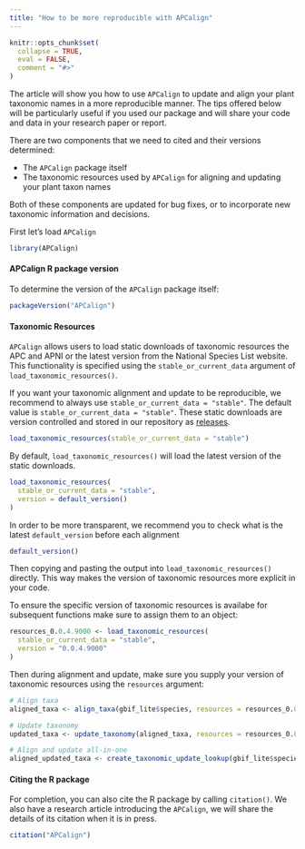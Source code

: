 ```yaml
---
title: "How to be more reproducible with APCalign"
---
```


```r
knitr::opts_chunk$set(
  collapse = TRUE,
  eval = FALSE,
  comment = "#>"
)
```

The article will show you how to use `APCalign` to update and align your plant taxonomic names in a more reproducible manner. The tips offered below will be particularly useful if you used our package and will share your code and data in your research paper or report. 

There are two components that we need to cited and their versions determined: 

- The `APCalign` package itself
- The taxonomic resources used by `APCalign` for aligning and updating your plant taxon names

Both of these components are updated for bug fixes, or to incorporate new taxonomic information and decisions. 

First let's load `APCalign`


```r
library(APCalign)
```

#### APCalign R package version

To determine the version of the `APCalign` package itself: 

```r
packageVersion("APCalign")
```

#### Taxonomic Resources

`APCalign` allows users to load static downloads of taxonomic resources the APC and APNI or the latest version from the National Species List website. This functionality is specified using the `stable_or_current_data` argument of `load_taxonomic_resources()`. 

If you want your taxonomic alignment and update to be reproducible, we recommend to always use `stable_or_current_data = "stable"`. The default value is `stable_or_current_data = "stable"`. These static downloads are version controlled and stored in our repository as [releases](https://github.com/traitecoevo/APCalign/releases). 

```r
load_taxonomic_resources(stable_or_current_data = "stable")
```

By default, `load_taxonomic_resources()` will load the latest version of the static downloads.

```r
load_taxonomic_resources(
  stable_or_current_data = "stable",
  version = default_version()
)
```

In order to be more transparent, we recommend you to check what is the latest `default_version` before each alignment

```r
default_version()
```

Then copying and pasting the output into `load_taxonomic_resources()` directly. This way makes the version of taxonomic resources more explicit in your code. 

To ensure the specific version of taxonomic resources is availabe for subsequent functions make sure to assign them to an object: 

```r
resources_0.0.4.9000 <- load_taxonomic_resources(
  stable_or_current_data = "stable",
  version = "0.0.4.9000"
)
```

Then during alignment and update, make sure you supply your version of taxonomic resources using the `resources` argument:

```r
# Align taxa
aligned_taxa <- align_taxa(gbif_lite$species, resources = resources_0.0.4.9000)

# Update taxonomy 
updated_taxa <- update_taxonomy(aligned_taxa, resources = resources_0.0.4.9000)

# Align and update all-in-one
aligned_updated_taxa <- create_taxonomic_update_lookup(gbif_lite$species, resources = resources_0.0.4.9000)
```

#### Citing the R package

For completion, you can also cite the R package by calling `citation()`. We also have a research article introducing the `APCalign`, we will share the details of its citation when it is in press. 

```r
citation("APCalign")
```

